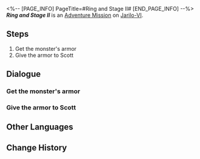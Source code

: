 <%-- [PAGE_INFO]
PageTitle=#Ring and Stage II#
[END_PAGE_INFO] --%>
{{Stub|Dialogue.}}
{{Mission Infobox
|id            = 2010708
|title         = 
|image         = <!--Mission Ring and Stage II.png-->
|type          = Adventure
|event_name    = 
|chapter       = 
|requirements  = [[Adventure Mission]] ''[[Ring and Stage I]]'' completed
|summary       = You have successfully acquired the armor of a Fragmentum monster and received the final payment from Scott.<br />However, you have a strange feeling that there is something wrong with the armor...
|characters    = Scott; Trailblazer
|startLocation = [[Jarilo-VI]] - [[Boulder Town]]
|world         = Jarilo-VI
|area          = Boulder Town
|prev          = Ring and Stage I
|next          = Gladiator
|rewards       = Trailblaze EXP*250; Stellar Jade*40; Adventure Log*4; Shield (Item)*100
}}
'''''Ring and Stage II''''' is an [[Adventure Mission]] on [[Jarilo-VI]].

==Steps==
# Get the monster's armor
# Give the armor to Scott

<!--
==Gameplay Notes==

--><!--
==Trial Character==

-->
==Dialogue==
{{Stub Dialogue}}
{{Dialogue Start}}
:{{tx}}
{{Dialogue End}}

===Get the monster's armor===
{{Mission Description|type=adventure|location=<!--to be added-->|update|Scott refuses to give you the reward he promised, but you insist. In the end, he gives you part of it, but if you want to get the rest, you need to do one more thing for him. You're not happy about it, but for the reward's sake, you agree to this condition.}}
{{Dialogue Start}}
:{{tx}}
{{Dialogue End}}

===Give the armor to Scott===
{{Mission Description|type=adventure|location=Boulder Town|update|You successfully acquire the armor of a Fragmentum monster. It stinks, but all you can think of right now is to return to the Fight Club and ask Scott for the money. When you finally receive the whole reward, you have a strange feeling that there's something wrong with the armor...}}
{{Dialogue Start}}
:{{tx}}
{{Dialogue End}}

==Other Languages==
{{Other Languages
|en   = Ring and Stage II
|zhs  = 拳台即戏台•下
|zht  = 拳台即戲台•下
|ja   = リング即ち舞台である・下
|ko   = 링이 곧 무대•하
|es   = El ring es el escenario II
|fr   = Le ring et la scène II
|ru   = Ринг и сцена II
|th   = เวทีท้าประลอง 2
|vi   = Võ Đài Là Sân Khấu-Hạ
|de   = Ring und Bühne II
|id   = Panggung Tinju Adalah Panggung Pertunjukan 2
|pt   = Arena e Palco II
}}

==Change History==
{{Change History|1.0}}
